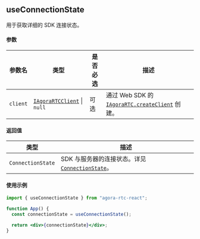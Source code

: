 ## useConnectionState

用于获取详细的 SDK 连接状态。

#### 参数

| 参数名   | 类型                                                                                          | 是否必选 | 描述                                                                                                         |
| -------- | --------------------------------------------------------------------------------------------- | -------- | ------------------------------------------------------------------------------------------------------------ |
| `client` | [`IAgoraRTCClient`](/api-ref/rtc/react/interfaces/iagorartcclient.html) &VerticalLine; `null` | 可选     | 通过 Web SDK 的 [`IAgoraRTC.createClient`](/api-ref/rtc/react/interfaces/iagorartc.html#createclient) 创建。 |

#### 返回值

| 类型              | 描述                                                                                                |
| ----------------- | --------------------------------------------------------------------------------------------------- |
| `ConnectionState` | SDK 与服务器的连接状态。详见 [`ConnectionState`](/api-ref/rtc/react/globals.html#connectionstate)。 |

#### 使用示例

```jsx
import { useConnectionState } from "agora-rtc-react";

function App() {
  const connectionState = useConnectionState();

  return <div>{connectionState}</div>;
}
```
